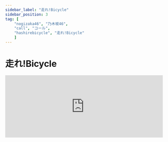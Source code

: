 ```yaml
---
sidebar_label: "走れ!Bicycle"
sidebar_position: 3
tag: [
    "nogizaka46", "乃木坂46",
    "call", "コール",
    "hashirebicycle", "走れ!Bicycle"
    ]
---
```


# 走れ!Bicycle

<iframe width="100%" height="200" src="https://open.spotify.com/embed/track/7ozdvdj2ap3UzD9LiqfH0l" frameBorder="0" allow="encrypted-media" loading="lazy" />

---

<CallHighlight>ハイ！ハイ！…</CallHighlight>

---

友情と恋愛はどう違う？  <CallHighlight>〇〇！</CallHighlight>

いつになく君が熱く

語ってた  <CallHighlight>超絶可愛い！〇〇！</CallHighlight>

---

後からみんなに言われたんだ  <CallHighlight>〇〇！</CallHighlight>

どうしておまえが気づいて

あげないのか  <CallHighlight>超絶可愛い！〇〇！</CallHighlight>

---

ごめんね

僕がよそ見  <CallHighlight>オー、ハイ！×2</CallHighlight>

してて･･･ オーー、ハイハイハイ！

何だか

胸の奥が  <CallHighlight>オー、ハイ！×2</CallHighlight>

ざわつく  <CallHighlight>オーー、ハイハイハイ！</CallHighlight>

南風

---

走れ!Bicycle

急げ！恋

全力でペダル漕ぐ

寂しくさせてしまった

君に追いつきたい

走れ!Bicycle

風になれ！

先を歩く運命を

振り返らせてみたい

僕も君が好きなんだ

両思い

---

駅前の渋滞のロータリー  <CallHighlight>〇〇！</CallHighlight>

君を乗せたバスが今

やっと着く  <CallHighlight>超絶可愛い！〇〇！</CallHighlight>

---

最後のスパート立ち漕ぎで  <CallHighlight>〇〇！</CallHighlight>

君の名前をここから

呼んでみる  <CallHighlight>超絶可愛い！〇〇！</CallHighlight>

---

今さら

どんな顔を  <CallHighlight>オー、ハイ！×2</CallHighlight>

しようか?  <CallHighlight>オーー、ハイハイハイ！</CallHighlight>

ホントは

僕も告り  <CallHighlight>オー、ハイ！×2</CallHighlight>

たかった  <CallHighlight>オーー、ハイハイハイ！</CallHighlight>

いつからか

---

止まれ!Bicycle

もう一度

時の針巻き戻し

呼吸は乱れていても

君と向かい合おう

止まれ!Bicycle

正直に

話すよ今の気持ちを

ずっと隠していたこと

君を僕のBicycleで

送ろうか？

---

<CallHighlight>ハイ！×16</CallHighlight>

<CallHighlight>可愛い可愛い超可愛い！〇〇が一番可愛いよ！</CallHighlight>

<CallHighlight>ウー、ハイ！ウー、ハイ！ウーー、ハイ！ハイ！</CallHighlight>

---

言葉にできない

心の独り言

誰もが見過ごして

大事なその人失うんだ

<CallHighlight>〇〇！(推しメンの名前を叫ぶ)</CallHighlight>

---

走れ!Bicycle

終わる夏

太陽は知っている

出遅れた愛しさは

君に追いつけるかな

走れ!Bicycle

風になれ！

先を歩く運命を

振り返らせてみたい

僕も君が好きなんだ

両思い
